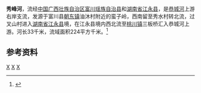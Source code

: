 {{Otheruses|秀峰河|other=同名或類似名的其它條目描述}}
{{Infobox River
  | river_name      = 秀峰河
  | image_name      =
  | image_size      = 
  | caption         = 
  | origin          = [[广西壮族自治区|广西壮族自治区]][[富川瑶族自治县|富川瑶族自治县]][[朝东镇|朝东镇]]油沐村蛮子岭
  | mouth           = [[湖南省|湖南省]][[江永县|江永县]][[桃川镇_(江永县)|桃川镇]]三板桥[[恭城河|恭城河]]
  | basin_countries = 广西富川县、湖南江永县
  | length          = 33 km
  | elevation       = 
  | mouth_elevation = 
  | discharge       = 
  | watershed       = 224 km<sup>2</sup>
}}
'''秀峰河'''，流经[[中国|中国]][[广西壮族自治区|广西壮族自治区]][[富川瑶族自治县|富川瑶族自治县]]和[[湖南省|湖南省]][[江永县|江永县]]，是[[恭城河|恭城河]]上游右岸支流，发源于富川县[[朝东镇|朝东镇]]油沐村附近的蛮子岭，西南留至秀水村转北流，过叉山村进入[[湖南省|湖南省]][[江永县|江永县]]境，在江永县境内西北流至[[桃川镇_(江永县)|桃川镇]]三板桥汇入恭城河上游。河长33千米，流域面积224平方千米。<ref name="中国河湖大典">{{cite book zh |author=《[[中国河湖大典|中国河湖大典]]》编纂委员会 |title=《中国河湖大典·珠江卷》 |format=M |edition=1 |location=北京 |publisher=中国水利水电出版社 |date=2013年1月 |pages=195页 |id= ISBN 978-7-5170-0561-2}}</ref>

==参考资料==
{{reflist}}

[[Category:桂江水系|X]]
[[Category:桂林河流|X]]
[[Category:湖南河流|X]]